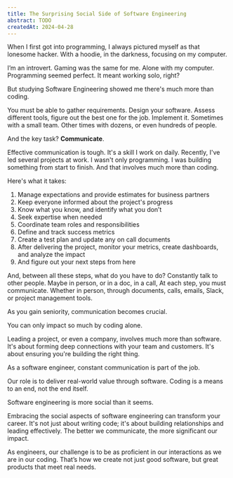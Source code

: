```yaml
---
title: The Surprising Social Side of Software Engineering
abstract: TODO
createdAt: 2024-04-28
---
```


When I first got into programming, I always pictured myself as that lonesome hacker. With a hoodie, in the darkness, focusing on my computer.

I’m an introvert. Gaming was the same for me. Alone with my computer. Programming seemed perfect. It meant working solo, right?

But studying Software Engineering showed me there's much more than coding.

<ArticleImage src="/article-images/programmer-in-the-dark.jpeg" caption="A lonesome programmer in the dark. Which is not what software engineering is about" />

You must be able to gather requirements. Design your software. Assess different tools, figure out the best one for the job. Implement it. Sometimes with a small team. Other times with dozens, or even hundreds of people.

And the key task? **Communicate**.

Effective communication is tough. It's a skill I work on daily. Recently, I've led several projects at work. I wasn't only programming. I was building something from start to finish. And that involves much more than coding.

Here's what it takes:

1. Manage expectations and provide estimates for business partners
2. Keep everyone informed about the project's progress
3. Know what you know, and identify what you don’t
4. Seek expertise when needed
5. Coordinate team roles and responsibilities
6. Define and track success metrics
7. Create a test plan and update any on call documents
7. After delivering the project, monitor your metrics, create dashboards, and analyze the impact
8. And figure out your next steps from here

And, between all these steps, what do you have to do? Constantly talk to other people. Maybe in person, or in a doc, in a call, At each step, you must communicate. Whether in person, through documents, calls, emails, Slack, or project management tools.

As you gain seniority, communication becomes crucial.

You can only impact so much by coding alone.

Leading a project, or even a company, involves much more than software. It's about forming deep connections with your team and customers. It's about ensuring you're building the right thing.

As a software engineer, constant communication is part of the job.

Our role is to deliver real-world value through software. Coding is a means to an end, not the end itself.

Software engineering is more social than it seems.

Embracing the social aspects of software engineering can transform your career. It's not just about writing code; it's about building relationships and leading effectively. The better we communicate, the more significant our impact.

As engineers, our challenge is to be as proficient in our interactions as we are in our coding. That’s how we create not just good software, but great products that meet real needs.
